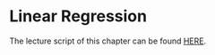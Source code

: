 # Linear Regression

The lecture script of this chapter can be found [HERE](4_Lin_Regression.pdf).







